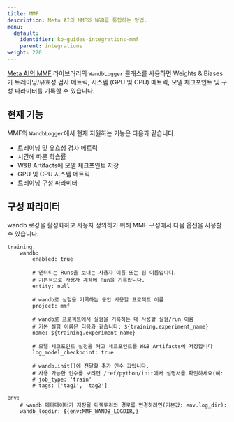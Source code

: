 ---
title: MMF
description: Meta AI의 MMF와 W&B를 통합하는 방법.
menu:
  default:
    identifier: ko-guides-integrations-mmf
    parent: integrations
weight: 220
---

[Meta AI의 MMF](https://github.com/facebookresearch/mmf) 라이브러리의 `WandbLogger` 클래스를 사용하면 Weights & Biases가 트레이닝/유효성 검사 메트릭, 시스템 (GPU 및 CPU) 메트릭, 모델 체크포인트 및 구성 파라미터를 기록할 수 있습니다.

## 현재 기능

MMF의 `WandbLogger`에서 현재 지원하는 기능은 다음과 같습니다.

* 트레이닝 및 유효성 검사 메트릭
* 시간에 따른 학습률
* W&B Artifacts에 모델 체크포인트 저장
* GPU 및 CPU 시스템 메트릭
* 트레이닝 구성 파라미터

## 구성 파라미터

wandb 로깅을 활성화하고 사용자 정의하기 위해 MMF 구성에서 다음 옵션을 사용할 수 있습니다.

```
training:
    wandb:
        enabled: true
        
        # 엔터티는 Runs을 보내는 사용자 이름 또는 팀 이름입니다.
        # 기본적으로 사용자 계정에 Run을 기록합니다.
        entity: null
        
        # wandb로 실험을 기록하는 동안 사용할 프로젝트 이름
        project: mmf
        
        # wandb로 프로젝트에서 실험을 기록하는 데 사용할 실험/run 이름
        # 기본 실험 이름은 다음과 같습니다: ${training.experiment_name}
        name: ${training.experiment_name}
        
        # 모델 체크포인트 설정을 켜고 체크포인트를 W&B Artifacts에 저장합니다
        log_model_checkpoint: true
        
        # wandb.init()에 전달할 추가 인수 값입니다.
        # 사용 가능한 인수를 보려면 /ref/python/init에서 설명서를 확인하세요(예:
        # job_type: 'train'
        # tags: ['tag1', 'tag2']
        
env:
    # wandb 메타데이터가 저장될 디렉토리의 경로를 변경하려면(기본값: env.log_dir):
    wandb_logdir: ${env:MMF_WANDB_LOGDIR,}
```